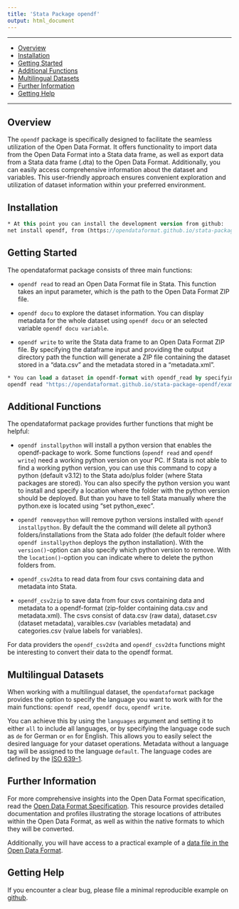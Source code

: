 ```yaml
---
title: 'Stata Package opendf'
output: html_document
---
```


------------------------------------------------------------------------

-   [Overview](#overview)
-   [Installation](#installation)
-   [Getting Started](#getting-started)
-   [Additional Functions](#additional-functions)
-   [Multilingual Datasets](#multilingual-datasets)
-   [Further Information](#further-information)
-   [Getting Help](#getting-help)

------------------------------------------------------------------------

## Overview

The `opendf` package is specifically designed to facilitate the seamless utilization of the Open Data Format. 
It offers functionality to import data from the Open Data Format into a Stata data frame, as well as export data from a Stata data frame (.dta) to the Open Data Format. 
Additionally, you can easily access comprehensive information about the dataset and variables. 
This user-friendly approach ensures convenient exploration and utilization of dataset information within your preferred environment.

## Installation

``` Stata
* At this point you can install the development version from github:
net install opendf, from (https://opendataformat.github.io/stata-package-opendf/) replace


```

## Getting Started

The opendataformat package consists of three main functions:

- `opendf read` to read an Open Data Format file in Stata. This function takes an input parameter, which is the path to the Open Data Format ZIP file.

- `opendf docu` to explore the dataset information. You can display metadata for the whole dataset using `opendf docu` or an selected variable `opendf docu variable`. 

- `opendf write` to write the Stata data frame to an Open Data Format ZIP file. By specifying the dataframe input and providing the output directory path the function will generate a ZIP file containing the dataset stored in a "data.csv" and the metadata stored in a "metadata.xml".

``` Stata
* You can load a dataset in opendf-format with opendf_read by specifying the path to the zip-folder, (in this case, the testdataset from github):
opendf read "https://opendataformat.github.io/stata-package-opendf/example_data/soep_data.zip", clear verbose

```

## Additional Functions

The opendataformat package provides further functions that might be helpful:

- `opendf installpython` will install a python version that enables the opendf-package to work. Some functions (`opendf read` and `opendf write`) need a working python version on your PC. If Stata is not able to find a working python version, you can use this command to copy a python (default v3.12) to the Stata ado/plus folder (where Stata packages are stored). You can also specify the python version you want to install and specify a location where the folder with the python version should be deployed. But than you have to tell Stata manually where the python.exe is located using "set python_exec".

- `opendf removepython` will remove python versions installed with `opendf installpython`. By default the the command will delete all python3 folders/installations from the Stata ado folder (the default folder where `opendf installpython` deploys the python installation). With the `version()`-option can also specify which python version to remove. With the `location()`-option you can indicate where to delete the python folders from.

- `opendf_csv2dta` to read data from four csvs containing data and metadata into Stata. 

- `opendf_csv2zip` to save data from four csvs containing data and metadata to a opendf-format (zip-folder containing data.csv and metadata.xml). The csvs consist of data.csv (raw data), dataset.csv (dataset metadata), varaibles.csv (variables metadata) and categories.csv (value labels for variables).



For data providers the `opendf_csv2dta` and `opendf_csv2dta` functions might be interesting to convert their data to the opendf format. 


## Multilingual Datasets

When working with a multilingual dataset, the `opendataformat` package provides the option to specify the language you want to work with for the main functions: `opendf read`, `opendf docu`, `opendf write`.
 
You can achieve this by using the `languages` argument and setting it to either `all` to include all languages, or by specifying the language code such as `de` for German or `en` for English. 
This allows you to easily select the desired language for your dataset operations. Metadata without a language tag will be assigned to the language `default`.
The language codes are defined by the [ISO 639-1](https://de.wikipedia.org/wiki/Liste_der_ISO-639-1-Codes).


## Further Information

For more comprehensive insights into the Open Data Format specification, read the [Open Data Format Specification](specification.html). 
This resource provides detailed documentation and profiles illustrating the storage locations of attributes within the Open Data Format, as well as within the native formats to which they will be converted.

Additionally, you will have access to a practical example of a [data file in the Open Data Format](files/example_dataset.zip).

## Getting Help

If you encounter a clear bug, please file a minimal reproducible example
on [github](https://github.com/opendataformat/stata-package-opendf/issues). 

